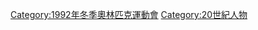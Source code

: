 {{Competitors at the Winter Olympics|1992|1988|1994}}
{{Commonscat|1992 Winter Olympics athletes}}
[[Category:1992年冬季奧林匹克運動會|Category:1992年冬季奧林匹克運動會]]
[[Category:20世紀人物|Category:20世紀人物]]